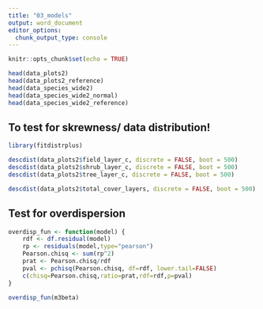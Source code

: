```yaml
---
title: "03_models"
output: word_document
editor_options: 
  chunk_output_type: console
---
```


```r
knitr::opts_chunk$set(echo = TRUE)
```


```r
head(data_plots2)
head(data_plots2_reference)
head(data_species_wide2)
head(data_species_wide2_normal)
head(data_species_wide2_reference)

```




## To test for skrewness/ data distribution!
```r
library(fitdistrplus)

descdist(data_plots2$field_layer_c, discrete = FALSE, boot = 500)
descdist(data_plots2$shrub_layer_c, discrete = FALSE, boot = 500)
descdist(data_plots2$tree_layer_c, discrete = FALSE, boot = 500)

descdist(data_plots2$total_cover_layers, discrete = FALSE, boot = 500)

```



## Test for overdispersion
```r
overdisp_fun <- function(model) {
    rdf <- df.residual(model)
    rp <- residuals(model,type="pearson")
    Pearson.chisq <- sum(rp^2)
    prat <- Pearson.chisq/rdf
    pval <- pchisq(Pearson.chisq, df=rdf, lower.tail=FALSE)
    c(chisq=Pearson.chisq,ratio=prat,rdf=rdf,p=pval)
}

overdisp_fun(m3beta)
```
